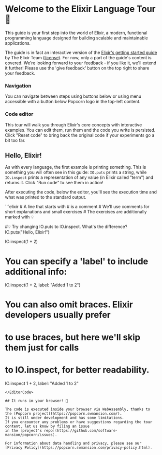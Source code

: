 
# Welcome to the Elixir Language Tour 🚀

This guide is your first step into the world of Elixir, a modern,
functional programming language designed for building scalable
and maintainable applications.

The guide is in fact an interactive version of the
[Elixir's getting started guide](https://hexdocs.pm/elixir/introduction.html) by The Elixir Team ([license](https://github.com/elixir-lang/elixir/blob/main/LICENSE)).
For now, only a part of the guide's content is covered. We're looking forward
to your feedback - if you like it, we'll extend it further! Please use the
'give feedback' button on the top right to share your feedback.

### Navigation

You can navigate between steps using buttons below or using menu accessible with
a button below Popcorn logo in the top-left content.

### Code editor

This tour will walk you through Elixir's core concepts with interactive examples.
You can edit them, run them and the code you write is persisted.
Click "Reset code" to bring back the original code
if your experiments go a bit too far.

## Hello, Elixir!

As with every language, the first example is printing something. This is something you will often see in this guide:
`IO.puts` prints a string, while `IO.inspect` prints a representation of any value (in Elixir called "term") and returns it.
Click "Run code" to see them in action!

After executing the code, below the editor, you'll see the execution time and what was printed to the standard output.

<EditorCode>
```elixir
# A line that starts with # is a comment
# We'll use comments for short explanations and small exercises
# The exercises are additionally marked with 💡

#💡 Try changing IO.puts to IO.inspect. What's the difference?
IO.puts("Hello, Elixir!")

IO.inspect(1 + 2)

# You can specify a 'label' to include additional info:
IO.inspect(1 + 2, label: "Added 1 to 2")

# You can also omit braces. Elixir developers usually prefer
# to use braces, but here we'll skip them just for calls
# to IO.inspect, for better readability.
IO.inspect 1 + 2, label: "Added 1 to 2"
```
</EditorCode>

## It runs in your browser! 🍿

The code is executed inside your browser via WebAssembly, thanks to the [Popcorn project](https://popcorn.swmansion.com/).
It is still under development and has some limitations.
If you encounter any problems or have suggestions regarding the tour content, let us know by filing an issue
in the [project's repo](https://github.com/software-mansion/popcorn/issues).

For information about data handling and privacy, please see our [Privacy Policy](https://popcorn.swmansion.com/privacy-policy.html).
